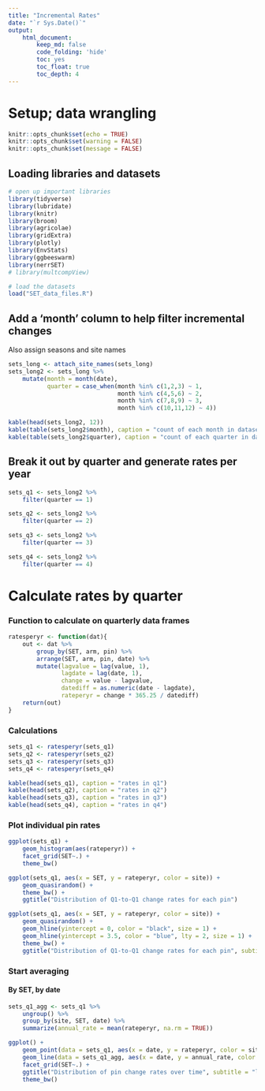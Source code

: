 ```yaml
---
title: "Incremental Rates"
date: "`r Sys.Date()`"
output: 
    html_document:
        keep_md: false
        code_folding: 'hide'
        toc: yes
        toc_float: true
        toc_depth: 4
---
```


# Setup; data wrangling 

```r
knitr::opts_chunk$set(echo = TRUE)
knitr::opts_chunk$set(warning = FALSE)
knitr::opts_chunk$set(message = FALSE)
```


## Loading libraries and datasets

```r
# open up important libraries
library(tidyverse)
library(lubridate)
library(knitr)
library(broom)
library(agricolae)
library(gridExtra)
library(plotly)
library(EnvStats)
library(ggbeeswarm)
library(nerrSET)
# library(multcompView)

# load the datasets
load("SET_data_files.R")

```

## Add a 'month' column to help filter incremental changes  

Also assign seasons and site names

```r

sets_long <- attach_site_names(sets_long)
sets_long2 <- sets_long %>%
    mutate(month = month(date),
           quarter = case_when(month %in% c(1,2,3) ~ 1,
                               month %in% c(4,5,6) ~ 2,
                               month %in% c(7,8,9) ~ 3,
                               month %in% c(10,11,12) ~ 4))

kable(head(sets_long2, 12))
kable(table(sets_long2$month), caption = "count of each month in dataset")
kable(table(sets_long2$quarter), caption = "count of each quarter in dataset")
```

## Break it out by quarter and generate rates per year  

```r
sets_q1 <- sets_long2 %>%
    filter(quarter == 1)

sets_q2 <- sets_long2 %>%
    filter(quarter == 2)

sets_q3 <- sets_long2 %>%
    filter(quarter == 3)

sets_q4 <- sets_long2 %>%
    filter(quarter == 4)
```

# Calculate rates by quarter

### Function to calculate on quarterly data frames
```r

ratesperyr <- function(dat){
    out <- dat %>%
        group_by(SET, arm, pin) %>%
        arrange(SET, arm, pin, date) %>%
        mutate(lagvalue = lag(value, 1),
               lagdate = lag(date, 1),
               change = value - lagvalue,
               datediff = as.numeric(date - lagdate),
               rateperyr = change * 365.25 / datediff)
    return(out)
}
```

### Calculations

```r
sets_q1 <- ratesperyr(sets_q1)
sets_q2 <- ratesperyr(sets_q2)
sets_q3 <- ratesperyr(sets_q3)
sets_q4 <- ratesperyr(sets_q4)

kable(head(sets_q1), caption = "rates in q1")
kable(head(sets_q2), caption = "rates in q2")
kable(head(sets_q3), caption = "rates in q3")
kable(head(sets_q4), caption = "rates in q4")

```

### Plot individual pin rates

```r
ggplot(sets_q1) +
    geom_histogram(aes(rateperyr)) +
    facet_grid(SET~.) +
    theme_bw()
```


```r
ggplot(sets_q1, aes(x = SET, y = rateperyr, color = site)) +
    geom_quasirandom() +
    theme_bw() +
    ggtitle("Distribution of Q1-to-Q1 change rates for each pin")

ggplot(sets_q1, aes(x = SET, y = rateperyr, color = site)) +
    geom_quasirandom() +
    geom_hline(yintercept = 0, color = "black", size = 1) +
    geom_hline(yintercept = 3.5, color = "blue", lty = 2, size = 1) +
    theme_bw() +
    ggtitle("Distribution of Q1-to-Q1 change rates for each pin", subtitle = "black line is 0; \nblue line is 3.5 (rate of local SLR)")
```



### Start averaging

#### By SET, by date

```r
sets_q1_agg <- sets_q1 %>%
    ungroup() %>%
    group_by(site, SET, date) %>%
    summarize(annual_rate = mean(rateperyr, na.rm = TRUE))
```

```r
ggplot() +
    geom_point(data = sets_q1, aes(x = date, y = rateperyr, color = site)) +
    geom_line(data = sets_q1_agg, aes(x = date, y = annual_rate, color = site), size = 1) +
    facet_grid(SET~.) +
    ggtitle("Distribution of pin change rates over time", subtitle = "line connects average value \nfor each SET on each date") +
    theme_bw()
```
